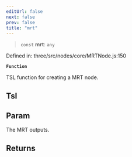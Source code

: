 ```yaml
---
editUrl: false
next: false
prev: false
title: "mrt"
---
```


> `const` **mrt**: `any`

Defined in: three/src/nodes/core/MRTNode.js:150

**`Function`**

TSL function for creating a MRT node.

## Tsl

## Param

The MRT outputs.

## Returns
